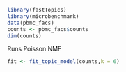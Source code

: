 
```r
library(fastTopics)
library(microbenchmark)
data(pbmc_facs)
counts <- pbmc_facs$counts
dim(counts)
```



Runs Poisson NMF
```r
fit <- fit_topic_model(counts,k = 6)
```
